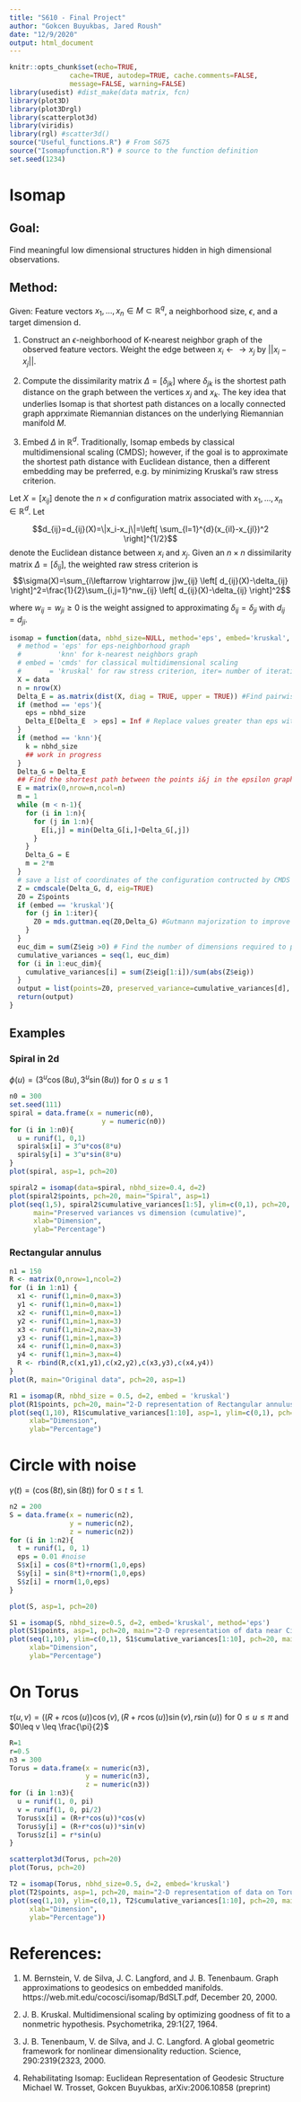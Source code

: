 ---
title: "S610 - Final Project"
author: "Gokcen Buyukbas, Jared Roush"
date: "12/9/2020"
output: html_document
---

```{r setup, include=FALSE}
knitr::opts_chunk$set(echo=TRUE,
               cache=TRUE, autodep=TRUE, cache.comments=FALSE,
               message=FALSE, warning=FALSE)
library(usedist) #dist_make(data matrix, fcn)
library(plot3D)
library(plot3Drgl)
library(scatterplot3d) 
library(viridis)
library(rgl) #scatter3d()
source("Useful_functions.R") # From S675
source("Isomapfunction.R") # source to the function definition
set.seed(1234)
```

# Isomap 

## Goal:
Find meaningful low dimensional structures hidden in high dimensional observations.

## Method:
Given: Feature vectors $x_1,\dots,x_n \in M\subset \mathbb{R}^q$, a neighborhood size, $\epsilon$, and a target dimension d.

1. Construct an $\epsilon$-neighborhood of K-nearest neighbor graph of the observed feature vectors. Weight the edge between $x_i\leftarrow \rightarrow x_j$ by $\left| |x_i-x_j|\right|$.

2. Compute the dissimilarity matrix $\Delta=[\delta_{jk}]$ where $\delta_{jk}$ is the shortest path distance on the graph between the vertices $x_j$ and $x_k$. The key idea that underlies Isomap is that shortest path distances on a locally connected graph apprximate Riemannian distances on the underlying Riemannian manifold $M$.

3. Embed $\Delta$ in $\mathbb{R}^d$. Traditionally, Isomap embeds by classical multidimensional scaling (CMDS); however, if the goal is to approximate the shortest path distance with Euclidean distance, then a different embedding may be preferred, e.g. by minimizing Kruskal's raw stress criterion.

Let $X=[x_{ij}]$ denote the $n \times d$ configuration matrix associated with $x_1,\dots{},x_n\in \mathbb{R}^d$. Let

$$d_{ij}=d_{ij}(X)=\|x_i-x_j\|=\left[ \sum_{l=1}^{d}(x_{il}-x_{jl})^2 \right]^{1/2}$$
denote the Euclidean distance between $x_i$ and $x_j$. Given an $n\times n$ dissimilarity matrix $\Delta=[\delta_{ij}]$, the weighted raw stress criterion is
$$\sigma(X)=\sum_{i\leftarrow \rightarrow j}w_{ij} \left[ d_{ij}(X)-\delta_{ij}  \right]^2=\frac{1}{2}\sum_{i,j=1}^nw_{ij} \left[ d_{ij}(X)-\delta_{ij}  \right]^2$$

 where $w_{ij}=w_{ji}\geq 0$ is the weight assigned to approximating $\delta_{ij}=\delta_{ji}$ with $d_{ij}=d_{ji}$.

```{r, echo=TRUE}

isomap = function(data, nbhd_size=NULL, method='eps', embed='kruskal', d, iter=30){
  # method = 'eps' for eps-neighborhood graph 
  #         'knn' for k-nearest neighbors graph
  # embed = 'cmds' for classical multidimensional scaling
  #       = 'kruskal' for raw stress criterion, iter= number of iterations for the optimization
  X = data
  n = nrow(X)
  Delta_E = as.matrix(dist(X, diag = TRUE, upper = TRUE)) #Find pairwise straight line distances 
  if (method == 'eps'){
    eps = nbhd_size
    Delta_E[Delta_E  > eps] = Inf # Replace values greater than eps with infinity
  }
  if (method == 'knn'){
    k = nbhd_size
    ## work in progress
  }
  Delta_G = Delta_E
  ## Find the shortest path between the points i&j in the epsilon graph
  E = matrix(0,nrow=n,ncol=n) 
  m = 1
  while (m < n-1){
    for (i in 1:n){
      for (j in 1:n){
        E[i,j] = min(Delta_G[i,]+Delta_G[,j])
      }
    }
    Delta_G = E
    m = 2*m
  }
  # save a list of coordinates of the configuration contructed by CMDS and the eigenvalues corresponding to each dimension
  Z = cmdscale(Delta_G, d, eig=TRUE) 
  Z0 = Z$points
  if (embed == 'kruskal'){
    for (j in 1:iter){
      Z0 = mds.guttman.eq(Z0,Delta_G) #Gutmann majorization to improve the embedding
    } 
  }
  euc_dim = sum(Z$eig >0) # Find the number of dimensions required to preserve the euclidean structure of Delta_G
  cumulative_variances = seq(1, euc_dim)
  for (i in 1:euc_dim){
    cumulative_variances[i] = sum(Z$eig[1:i])/sum(abs(Z$eig))
  }
  output = list(points=Z0, preserved_variance=cumulative_variances[d], cumulative_variances = cumulative_variances) 
  return(output)
}
```


## Examples

### Spiral in 2d
$\phi(u)=(3^u \cos(8u), 3^u \sin(8u))$ for $0 \leq u \leq 1$

```{r}
n0 = 300
set.seed(111)
spiral = data.frame(x = numeric(n0),
                       y = numeric(n0))
for (i in 1:n0){
  u = runif(1, 0,1)
  spiral$x[i] = 3^u*cos(8*u)
  spiral$y[i] = 3^u*sin(8*u)
}
plot(spiral, asp=1, pch=20)
```
```{r}
spiral2 = isomap(data=spiral, nbhd_size=0.4, d=2)
plot(spiral2$points, pch=20, main="Spiral", asp=1)
plot(seq(1,5), spiral2$cumulative_variances[1:5], ylim=c(0,1), pch=20,
      main="Preserved variances vs dimension (cumulative)",
      xlab="Dimension",
      ylab="Percentage")
```



### Rectangular annulus

```{r}
n1 = 150
R <- matrix(0,nrow=1,ncol=2)
for (i in 1:n1) {
  x1 <- runif(1,min=0,max=3)
  y1 <- runif(1,min=0,max=1)
  x2 <- runif(1,min=0,max=1)
  y2 <- runif(1,min=1,max=3)
  x3 <- runif(1,min=2,max=3)
  y3 <- runif(1,min=1,max=3)
  x4 <- runif(1,min=0,max=3)
  y4 <- runif(1,min=3,max=4)
  R <- rbind(R,c(x1,y1),c(x2,y2),c(x3,y3),c(x4,y4))
}
plot(R, main="Original data", pch=20, asp=1)

R1 = isomap(R, nbhd_size = 0.5, d=2, embed = 'kruskal')
plot(R1$points, pch=20, main="2-D representation of Rectangular annulus")
plot(seq(1,10), R1$cumulative_variances[1:10], asp=1, ylim=c(0,1), pch=20, main="Preserved variances vs dimension (cumulative)",
     xlab="Dimension",
     ylab="Percentage")
```




# Circle with noise

$\gamma(t) = (\cos(8t), \sin(8t))$ for $0\leq t \leq 1$. 

```{r}
n2 = 200
S = data.frame(x = numeric(n2),
               y = numeric(n2),
               z = numeric(n2))
for (i in 1:n2){
  t = runif(1, 0, 1)
  eps = 0.01 #noise
  S$x[i] = cos(8*t)+rnorm(1,0,eps)
  S$y[i] = sin(8*t)+rnorm(1,0,eps)
  S$z[i] = rnorm(1,0,eps)
}

plot(S, asp=1, pch=20)

S1 = isomap(S, nbhd_size=0.5, d=2, embed='kruskal', method='eps')
plot(S1$points, asp=1, pch=20, main="2-D representation of data near Circle")
plot(seq(1,10), ylim=c(0,1), S1$cumulative_variances[1:10], pch=20, main="Preserved variances vs dimension (cumulative)",
     xlab="Dimension",
     ylab="Percentage")
```

# On Torus
$\tau(u,v)= ((R+r\cos(u))\cos(v),(R+r\cos(u))\sin(v), r\sin(u))$ for $0\leq u \leq \pi$ and $0\leq v \leq \frac{\pi}{2}$
```{r}
R=1
r=0.5
n3 = 300
Torus = data.frame(x = numeric(n3),
                   y = numeric(n3),
                   z = numeric(n3))
for (i in 1:n3){
  u = runif(1, 0, pi)
  v = runif(1, 0, pi/2)
  Torus$x[i] = (R+r*cos(u))*cos(v)
  Torus$y[i] = (R+r*cos(u))*sin(v)
  Torus$z[i] = r*sin(u)
}

scatterplot3d(Torus, pch=20)
plot(Torus, pch=20)

T2 = isomap(Torus, nbhd_size=0.5, d=2, embed='kruskal')
plot(T2$points, asp=1, pch=20, main="2-D representation of data on Torus")
plot(seq(1,10), ylim=c(0,1), T2$cumulative_variances[1:10], pch=20, main="Preserved variances vs dimension (cumulative)",
     xlab="Dimension",
     ylab="Percentage"))
```


# References:
1. M. Bernstein, V. de Silva, J. C. Langford, and J. B. Tenenbaum.
Graph approximations to geodesics on embedded manifolds.
https://web.mit.edu/cocosci/isomap/BdSLT.pdf, December 20, 2000.

2. J. B. Kruskal. Multidimensional scaling by optimizing goodness of fit to a nonmetric
hypothesis. Psychometrika, 29:1{27, 1964.

3. J. B. Tenenbaum, V. de Silva, and J. C. Langford. A global geometric framework
for nonlinear dimensionality reduction. Science, 290:2319{2323, 2000.

4. Rehabilitating Isomap: Euclidean Representation of Geodesic Structure
Michael W. Trosset, Gokcen Buyukbas, 	arXiv:2006.10858 (preprint)

